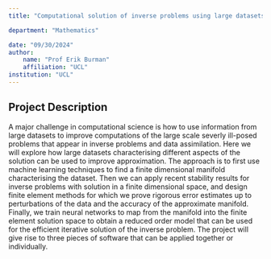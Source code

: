 ```yaml
---
title: "Computational solution of inverse problems using large datasets of low rank"

department: "Mathematics"

date: "09/30/2024"
author: 
    name: "Prof Erik Burman"
    affiliation: "UCL"
institution: "UCL"
---
```

## Project Description

 A major challenge in computational science is how to use information from 
 large datasets to improve computations of the large scale severly ill-posed problems 
 that appear in inverse problems and data assimilation. Here we will explore how large 
 datasets characterising different aspects of the solution can be used to improve approximation. 
 The approach is to first use machine learning techniques to find a finite dimensional 
 manifold characterising the dataset. Then we can apply recent stability results 
 for inverse problems with solution in a finite dimensional space, 
 and design finite element methods for which we prove rigorous error 
 estimates up to perturbations of the data and the accuracy of the 
 approximate manifold. Finally, we train neural networks to map from the manifold 
 into the finite element solution space to obtain a reduced order model that can be used for the 
 efficient iterative solution of the inverse problem. The project will give rise to three pieces of 
 software that can be applied together or individually.
